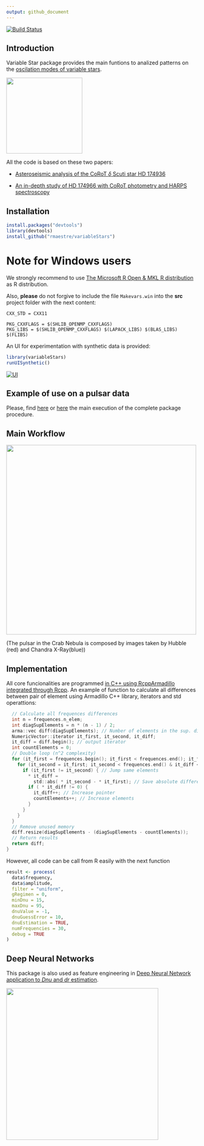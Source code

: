 ```yaml
---
output: github_document
---
```


[![Build Status](https://travis-ci.org/rmaestre/variableStars.svg?branch=master)](https://travis-ci.org/rmaestre/variableStars)

Introduction
------------

Variable Star package provides the main funtions to analized patterns on the [oscilation modes of variable stars](https://en.wikipedia.org/wiki/Asteroseismology). 

<img src="https://raw.githubusercontent.com/rmaestre/variableStars/master/docs/figures/oscilationModes.png" data-canonical-src="https://raw.githubusercontent.com/rmaestre/variableStars/master/docs/figures/oscilationModes.png" width="200" />


All the code is based on these two papers:

-   [Asteroseismic analysis of the CoRoT *δ* Scuti star HD 174936](https://www.aanda.org/articles/aa/full_html/2009/40/aa11932-09/aa11932-09.html)

-   [An in-depth study of HD 174966 with CoRoT photometry and HARPS spectroscopy](https://www.aanda.org/articles/aa/full_html/2013/11/aa20256-12/aa20256-12.html)


Installation
------------

``` r
install.packages("devtools")
library(devtools)
install_github("rmaestre/variableStars")
```

Note for Windows users
======================
We strongly recommend to use [The Microsoft R Open & MKL R distribution](https://mran.microsoft.com/open) as R distribution.

Also, **please** do not forgive to include the file ```Makevars.win``` into the **src** project folder with the next content:

```
CXX_STD = CXX11

PKG_CXXFLAGS = $(SHLIB_OPENMP_CXXFLAGS) 
PKG_LIBS = $(SHLIB_OPENMP_CXXFLAGS) $(LAPACK_LIBS) $(BLAS_LIBS) $(FLIBS)
```


An UI for experimentation with synthetic data is provided:

``` r
library(variableStars)
runUISynthetic()
```

[![UI](https://raw.githubusercontent.com/rmaestre/variableStars/master/docs/figures/ui.png)](https://raw.githubusercontent.com/rmaestre/variableStars/master/docs/figures/ui.png)

Example of use on a pulsar data
-------------------------------


Please, find [here](docs/Experiment_-_HD174936.md) or [here](docs/Experiment_-_HD174966.md) the main execution of the complete package procedure.

Main Workflow
-------------

<img src="https://raw.githubusercontent.com/rmaestre/variableStars/master/docs/figures/diagrams.png" data-canonical-src="https://raw.githubusercontent.com/rmaestre/variableStars/master/docs/figures/diagrams.png" width="500" />



(The pulsar in the Crab Nebula is composed by images taken by Hubble (red) and Chandra X-Ray(blue))


Implementation
-------------

All core funcionalities are programmed [in C++ using RcppArmadillo integrated through Rcpp](https://github.com/rmaestre/variableStars/blob/master/src/tools.cpp). An example of function to calculate all differences between pair of element using Armadillo C++ library, iterators and std operattions:

```c
  // Calculate all frequences differences
  int n = frequences.n_elem;
  int diagSupElements = n * (n - 1) / 2;
  arma::vec diff(diagSupElements); // Number of elements in the sup. diag.
  NumericVector::iterator it_first, it_second, it_diff;
  it_diff = diff.begin(); // output iterator
  int countElements = 0;
  // Double loop (n^2 complexity)
  for (it_first = frequences.begin(); it_first < frequences.end(); it_first++) {
    for (it_second = it_first; it_second < frequences.end() & it_diff < diff.end(); it_second++) {
      if (it_first != it_second) { // Jump same elements
        * it_diff =
          std::abs( * it_second - * it_first); // Save absolute difference
        if ( * it_diff != 0) {
          it_diff++; // Increase pointer
          countElements++; // Increase elements
        }
      }
    }
  }
  // Remove unused memory
  diff.resize(diagSupElements - (diagSupElements - countElements));
  // Return results
  return diff;
}
```

However, all code can be call from R easily with the next function
```r
result <- process(
  data$frequency,
  data$amplitude,
  filter = "uniform",
  gRegimen = 0,
  minDnu = 15,
  maxDnu = 95,
  dnuValue = -1,
  dnuGuessError = 10,
  dnuEstimation = TRUE,
  numFrequencies = 30,
  debug = TRUE
)
```



Deep Neural Networks
------------

This package is also used as feature engineering in [Deep Neural Network application to *Dnu* and *dr*  estimation](https://github.com/rmaestre/variableStars/blob/master/docs/NN-dnudr.md).

<img src="https://raw.githubusercontent.com/rmaestre/variableStars/master/docs/figures/nn-approach.png" data-canonical-src="https://raw.githubusercontent.com/rmaestre/variableStars/master/docs/figures/nn-approach.png" width="400" />
